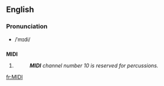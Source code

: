 {{wikipedia}}
{{also|midi|Midi}}
==English==

===Pronunciation===
* /ˈmɪdi/

==={{initialism}}===
'''MIDI'''

# {{w|Musical Instrument Digital Interface}}
#: '''''MIDI''' channel number 10 is reserved for percussions.''

[[fr:MIDI]]